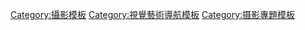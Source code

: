 {{Navbox
| name = Photography
| title = [[攝影]]
| state =
| bodyclass = hlist
| group1 = [[攝影術語|術語]]
| list1 = 
* [[像片]]
* [[底片格式]]
* [[焦距]]
* [[視角]]
* [[35mm等效焦距]]
* [[光圈]]
* [[焦比]]
* [[景深]]（[[超焦距]]、[[模糊圈]]）
* [[焦深]]
* [[快門]]
* [[連拍]]
* [[快門速度]]
* [[倒易律]]
* [[感光度]]
* [[陽光16法則]]
* [[曝光]]
* [[曝光值]]
* [[曝光补偿]]
* [[曝光宽容度|宽容度]]
* {{tsl|en|Zone System|區域曝光法}}
* [[測光模式]]
* [[閃光指數]]
* {{tsl|en|Flash synchronization|閃光同步}}
* [[閃燈同步速度]]
* [[色溫]]
* [[色差]]
* [[紅眼現象]]
* [[黑白]]
* [[透視變形]]
* [[透视校正]]
* [[攝影流程]]
* [[攝影處理]]
* {{tsl|en|Photographic printing|攝影印刷}}
* {{tsl|en|Science of photography|攝影科學}}

| group2 = [[攝影類型|類型]]
| list2 = 
* [[空中攝影]]
* [[建筑摄影]]
* [[紀實攝影]]
* [[新聞攝影]]
* [[藝術攝影]]
* [[靜物攝影]]
* {{tsl|en|Nature photography|自然攝影}}
* [[人物攝影]]
* [[魅力摄影]]
* [[裸體攝影]]
* [[裸體藝術攝影]]
* [[情色攝影]]
* {{tsl|en|Street photography|街頭攝影}}
* [[天文攝影]]
* {{tsl|en|Cloudscape photography|雲海攝影}}
* [[飛機攝影]]
* {{tsl|ja|鉄道撮影|鐵道攝影}}
* [[法醫攝影]]
* [[廣告攝影]]
* [[商業攝影]]
* [[時裝攝影]]
* [[婚紗攝影]]
* {{le|图库摄影|Stock photography}}
* [[公關攝影]]
* [[業餘攝影]]
* [[廢墟攝影]]

| group3 = [[攝影技術|技術]]
| list3 = 
* [[Afocal攝影]]
* [[散景]]
* [[剪影 (攝影)|剪影]]
* [[青寫真]]
* {{le|向右曝光|Exposing to the right}}
* [[閃燈補光]]
* [[煙花攝影]]
* [[哈里斯快門]]
* [[高动态范围成像|HDRI]]
* [[高速攝影]]
* [[全像攝影]]
* [[紅外線攝影]]
* [[柯利安攝影]]
* {{le|風箏攝影|Kite aerial photography}}
* [[長時間曝光攝影]]
* [[微距攝影]]
* {{link-en|Mordançage|Mordançage}}
* [[多重曝光]]
* [[夜間攝影]]
* [[追蹤攝影]]/[[攝影平移]]
* [[全景攝影]]
* [[黑影照片]]
* [[印刷調色]]
* [[反轉底片]]
* [[重新拍攝]]
* [[Rollout攝影]]
* [[色調反轉]]/[[薩巴蒂效應]]
* [[立體攝影]]（[[3D眼鏡]]）
* [[光圈收縮]]
* [[日光顯影]]
* [[移轴摄影]]
** {{le|仿微缩模型|Miniature faking}}
* [[縮時攝影]]
* [[慢動作|慢動作攝影]]
* [[紫外線攝影]]
* [[暈影]]
* [[水中攝影]]
* [[微型攝影術]]
* [[相機陷阱]]
* [[BeetleCam]]
* [[鴿子攝影]]

| group4 = [[構圖]]
| list4 = 
* {{tsl|en| Diagonal method |对角线构图法}}
* {{tsl|en| Framing (visual arts) |框架构图法}}
* {{tsl|en| Headroom (photographic framing) |Headroom}}
* {{tsl|en| Lead room |Lead room}}
* [[三分法 (构图)|三分法]]
* {{tsl|en|Simplicity (photography)|Simplicity}} 

| group5 = [[攝影器材|器材]]
| list5 = 
* [[相機]]（[[光場相機]]
* [[单镜反光相机|-{zh-hans:单反相机;zh-hk:單反相機;zh-tw:單眼相機;}-]]
* [[双反相机]]
* [[旁轴相机]]
* [[直接觀景式相機]]
* [[高速攝影機]]
* {{tsl|en|Toy camera|玩具相機 (器材)|玩具相機}}
* [[針孔相機]]
* [[傻瓜相机]]
* [[即时成像相机]]
* [[大畫幅相機]]
* [[全景相机]]
* [[空拍機]]）
* [[放大機]]
* [[底片]]
* [[底片片基|片基]]
** [[底片格式]]
** [[電影膠片]]
* [[鏡頭]]
** [[變焦鏡頭]]
** [[定焦鏡頭]]
** [[廣角鏡頭]]
** [[標準鏡頭]]
** [[遠攝鏡頭]]
* [[接環鏡頭]]
* [[攝影濾光鏡]]
* [[遮光罩]]
* [[測光表]]
* [[閃光燈]]
* [[波帶板]]
* [[云台]]
* [[單腳架]]
* [[三腳架]]
* [[自拍杆|自拍棒]]
* {{tsl|en|Camera_stabilizer|攝影穩定器}}
* [[暗房]]
* [[暗房安全燈]]
* [[幻燈機]]
* [[電影放映機]]

| group6 = [[攝影#历史|歷史]]
| list6 = 
* [[暗箱]]
* [[奧托克羅姆]]
* [[卡羅法]]
* [[銀版攝影法]]
* {{le|杜菲彩版|Dufaycolor}}
* {{le|照相底板|Photographic plate}}
* [[視覺藝術]]
* {{le|摄影技术发展史|Timeline of photography technology}}

| group7 = [[數碼攝影]]
| list7 = 
* [[数码相机|數碼相機]]
** [[數位單眼相機|-{zh-hans:数码单反相机;zh-hk:數碼單反相機;zh-tw:數位單眼相機;}-]]
** [[無反光鏡可換鏡頭相機|-{zh-hans:单电相机;zh-hk:可換鏡頭數碼相機;zh-tw:微單相機;}-]]
** {{le|数字相机后背|Digital camera back|数码后背}}
* [[感光元件]]
** {{le|有源像素传感器|Active-pixel sensor}}
** [[互補式金屬氧化物半導體]]（CMOS）
** [[感光耦合元件]]（CCD）
** {{le|3CCD照相机|Three-CCD camera}}
** [[Foveon X3]]
* [[像素]]
* {{le|底片扫描仪|Film scanner}}
* {{le|数码摄影与胶片摄影的对比|Comparison of digital and film photography|与胶片摄影对比}}
* [[先進攝影系統C型]]（APS-C）
* {{le|望远镜摄影|Digiscoping}}
* {{le|图片共享|Image sharing}}

| group8 = [[彩色攝影]]
| list8 = 
* [[色彩]]
* [[彩色攝影|彩色底片]]（[[彩色像片|印刷]]
* [[正片]]）
* [[色彩管理]]（[[色域]]
* [[原色]]
* [[三原色光模式]]
* [[印刷四分色模式]]）

| group9 = [[冲洗]]
| list9 = 
* [[C-41沖印處理]]
* {{le|交叉沖印|Cross processing}}
* [[照相顯影劑]]
* {{le|數碼圖像處理|Digital image processing|數碼圖像處理}}
* {{le|偶染體|Dye coupler}}
* [[E-6沖印處理]]
* {{tsl|en|Photographic fixer||定影劑}}
* {{le|明膠銀處理|Gelatin silver process}}
* {{le|胶印 (摄影加工)|Gum printing|胶印}}
* [[即时成像胶片]]
* {{le|K-14沖印處理|K-14 process}}
* {{le|印刷耐久性|Print permanence}}
* {{le|增感显影處理|Push processing}}
* {{le|止顯劑|Stop bath}}

| group10 = 其他議題
| list10 = 
* [[全息摄影|全息拍攝術]]
* [[玩具相機攝影|Lomo攝影]]
* [[攝影和法律]]
* [[攝影博物館和畫廊]]
* [[周邊暗角]]
* [[照片庫]]

| group11 = 列表
| list11 = 
* [[最昂贵的摄影作品列表|最昂贵的摄影作品]]
* [[攝影器材製造商名單]]
* {{le|摄影师列表|List of photographers|摄影师}}
** {{le|街头摄影师列表|List of street photographers|街头摄影}}
** {{le|女性摄影师列表|List of women photographers|女性}}

| below =
* {{icon|Category}}&nbsp;[[:Category:摄影|摄影分类的所有相关条目]]
}}<noinclude>
{{collapsible option}}
{{DEFAULTSORT:Photography}}
[[Category:攝影模板]]
[[Category:視覺藝術導航模板]]
[[Category:摄影專題模板]]
</noinclude>